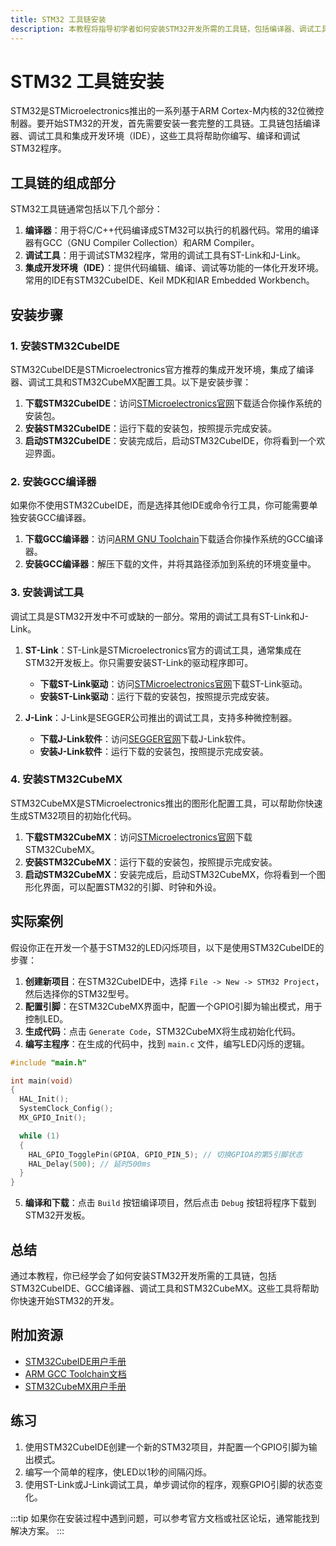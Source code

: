 ```yaml
---
title: STM32 工具链安装
description: 本教程将指导初学者如何安装STM32开发所需的工具链，包括编译器、调试工具和IDE，以便开始STM32编程。
---
```


# STM32 工具链安装

STM32是STMicroelectronics推出的一系列基于ARM Cortex-M内核的32位微控制器。要开始STM32的开发，首先需要安装一套完整的工具链。工具链包括编译器、调试工具和集成开发环境（IDE），这些工具将帮助你编写、编译和调试STM32程序。

## 工具链的组成部分

STM32工具链通常包括以下几个部分：

1. **编译器**：用于将C/C++代码编译成STM32可以执行的机器代码。常用的编译器有GCC（GNU Compiler Collection）和ARM Compiler。
2. **调试工具**：用于调试STM32程序，常用的调试工具有ST-Link和J-Link。
3. **集成开发环境（IDE）**：提供代码编辑、编译、调试等功能的一体化开发环境。常用的IDE有STM32CubeIDE、Keil MDK和IAR Embedded Workbench。

## 安装步骤

### 1. 安装STM32CubeIDE

STM32CubeIDE是STMicroelectronics官方推荐的集成开发环境，集成了编译器、调试工具和STM32CubeMX配置工具。以下是安装步骤：

1. **下载STM32CubeIDE**：访问[STMicroelectronics官网](https://www.st.com/en/development-tools/stm32cubeide.html)下载适合你操作系统的安装包。
2. **安装STM32CubeIDE**：运行下载的安装包，按照提示完成安装。
3. **启动STM32CubeIDE**：安装完成后，启动STM32CubeIDE，你将看到一个欢迎界面。

### 2. 安装GCC编译器

如果你不使用STM32CubeIDE，而是选择其他IDE或命令行工具，你可能需要单独安装GCC编译器。

1. **下载GCC编译器**：访问[ARM GNU Toolchain](https://developer.arm.com/tools-and-software/open-source-software/developer-tools/gnu-toolchain/gnu-rm/downloads)下载适合你操作系统的GCC编译器。
2. **安装GCC编译器**：解压下载的文件，并将其路径添加到系统的环境变量中。

### 3. 安装调试工具

调试工具是STM32开发中不可或缺的一部分。常用的调试工具有ST-Link和J-Link。

1. **ST-Link**：ST-Link是STMicroelectronics官方的调试工具，通常集成在STM32开发板上。你只需要安装ST-Link的驱动程序即可。
   - **下载ST-Link驱动**：访问[STMicroelectronics官网](https://www.st.com/en/development-tools/stsw-link009.html)下载ST-Link驱动。
   - **安装ST-Link驱动**：运行下载的安装包，按照提示完成安装。

2. **J-Link**：J-Link是SEGGER公司推出的调试工具，支持多种微控制器。
   - **下载J-Link软件**：访问[SEGGER官网](https://www.segger.com/downloads/jlink/)下载J-Link软件。
   - **安装J-Link软件**：运行下载的安装包，按照提示完成安装。

### 4. 安装STM32CubeMX

STM32CubeMX是STMicroelectronics推出的图形化配置工具，可以帮助你快速生成STM32项目的初始化代码。

1. **下载STM32CubeMX**：访问[STMicroelectronics官网](https://www.st.com/en/development-tools/stm32cubemx.html)下载STM32CubeMX。
2. **安装STM32CubeMX**：运行下载的安装包，按照提示完成安装。
3. **启动STM32CubeMX**：安装完成后，启动STM32CubeMX，你将看到一个图形化界面，可以配置STM32的引脚、时钟和外设。

## 实际案例

假设你正在开发一个基于STM32的LED闪烁项目，以下是使用STM32CubeIDE的步骤：

1. **创建新项目**：在STM32CubeIDE中，选择 `File -> New -> STM32 Project`，然后选择你的STM32型号。
2. **配置引脚**：在STM32CubeMX界面中，配置一个GPIO引脚为输出模式，用于控制LED。
3. **生成代码**：点击 `Generate Code`，STM32CubeMX将生成初始化代码。
4. **编写主程序**：在生成的代码中，找到 `main.c` 文件，编写LED闪烁的逻辑。

```c
#include "main.h"

int main(void)
{
  HAL_Init();
  SystemClock_Config();
  MX_GPIO_Init();

  while (1)
  {
    HAL_GPIO_TogglePin(GPIOA, GPIO_PIN_5); // 切换GPIOA的第5引脚状态
    HAL_Delay(500); // 延时500ms
  }
}
```

5. **编译和下载**：点击 `Build` 按钮编译项目，然后点击 `Debug` 按钮将程序下载到STM32开发板。

## 总结

通过本教程，你已经学会了如何安装STM32开发所需的工具链，包括STM32CubeIDE、GCC编译器、调试工具和STM32CubeMX。这些工具将帮助你快速开始STM32的开发。

## 附加资源

- [STM32CubeIDE用户手册](https://www.st.com/resource/en/user_manual/dm00629856-stm32cubeide-user-guide-stmicroelectronics.pdf)
- [ARM GCC Toolchain文档](https://developer.arm.com/tools-and-software/open-source-software/developer-tools/gnu-toolchain/gnu-rm/documentation)
- [STM32CubeMX用户手册](https://www.st.com/resource/en/user_manual/dm00104712-stm32cubemx-initialization-code-generator-stmicroelectronics.pdf)

## 练习

1. 使用STM32CubeIDE创建一个新的STM32项目，并配置一个GPIO引脚为输出模式。
2. 编写一个简单的程序，使LED以1秒的间隔闪烁。
3. 使用ST-Link或J-Link调试工具，单步调试你的程序，观察GPIO引脚的状态变化。

:::tip
如果你在安装过程中遇到问题，可以参考官方文档或社区论坛，通常能找到解决方案。
:::